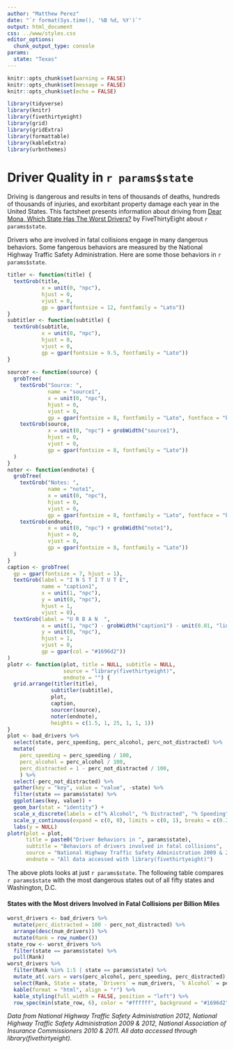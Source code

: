 ---
author: "Matthew Perez"
date: "`r format(Sys.time(), '%B %d, %Y')`"
output: html_document
css: ../www/styles.css
editor_options: 
  chunk_output_type: console
params:
  state: "Texas"
---

<link rel="stylesheet" href="//fonts.googleapis.com/css?family=Lato" />

```{r rmarkdown-setup, echo=FALSE}
knitr::opts_chunk$set(warning = FALSE)
knitr::opts_chunk$set(message = FALSE)
knitr::opts_chunk$set(echo = FALSE)
```

```{r r-setup, echo=FALSE}
library(tidyverse)
library(knitr)
library(fivethirtyeight)
library(grid)
library(gridExtra)
library(formattable)
library(kableExtra)
library(urbnthemes)
```

# Driver Quality in `r params$state`

Driving is dangerous and results in tens of thousands of deaths, hundreds of thousands of injuries, and exorbitant property damage each year in the United States. This factsheet presents information about driving from [Dear Mona, Which State Has The Worst Drivers?](https://fivethirtyeight.com/features/which-state-has-the-worst-drivers/) by FiveThirtyEight about `r params$state`.

Drivers who are involved in fatal collisions engage in many dangerous behaviors. Some fangerous behaviors are measured by the National Highway Traffic Safety Administration. Here are some those behaviors in `r params$state`.

```{r chart}
titler <- function(title) {
  textGrob(title, 
           x = unit(0, "npc"), 
           hjust = 0, 
           vjust = 0,
           gp = gpar(fontsize = 12, fontfamily = "Lato"))
}
subtitler <- function(subtitle) {
  textGrob(subtitle, 
           x = unit(0, "npc"), 
           hjust = 0, 
           vjust = 0,
           gp = gpar(fontsize = 9.5, fontfamily = "Lato"))
}
  
sourcer <- function(source) {
  grobTree(
    textGrob("Source: ", 
             name = "source1",
             x = unit(0, "npc"), 
             hjust = 0, 
             vjust = 0,
             gp = gpar(fontsize = 8, fontfamily = "Lato", fontface = "bold")),
    textGrob(source, 
             x = unit(0, "npc") + grobWidth("source1"), 
             hjust = 0, 
             vjust = 0,
             gp = gpar(fontsize = 8, fontfamily = "Lato"))
  )
}
noter <- function(endnote) {
  grobTree(
    textGrob("Notes: ", 
             name = "note1",
             x = unit(0, "npc"), 
             hjust = 0, 
             vjust = 0,
             gp = gpar(fontsize = 8, fontfamily = "Lato", fontface = "bold")),
    textGrob(endnote, 
             x = unit(0, "npc") + grobWidth("note1"), 
             hjust = 0, 
             vjust = 0,
             gp = gpar(fontsize = 8, fontfamily = "Lato"))
  )
}
caption <- grobTree(
  gp = gpar(fontsize = 7, hjust = 1), 
  textGrob(label = "I N S T I T U T E", 
           name = "caption1",
           x = unit(1, "npc"),  
           y = unit(0, "npc"),
           hjust = 1, 
           vjust = 0),
  textGrob(label = "U R B A N  ", 
           x = unit(1, "npc") - grobWidth("caption1") - unit(0.01, "lines"),         
           y = unit(0, "npc"), 
           hjust = 1, 
           vjust = 0, 
           gp = gpar(col = "#1696d2"))
)
plotr <- function(plot, title = NULL, subtitle = NULL, 
                  source = "library(fivethirtyeight)",
                  endnote = "") {
  grid.arrange(titler(title), 
              subtitler(subtitle), 
              plot, 
              caption, 
              sourcer(source), 
              noter(endnote),
              heights = c(1.5, 1, 25, 1, 1, 1)) 
}
plot <- bad_drivers %>%
  select(state, perc_speeding, perc_alcohol, perc_not_distracted) %>%
  mutate(
    perc_speeding = perc_speeding / 100, 
    perc_alcohol = perc_alcohol / 100,
    perc_distracted = 1 - perc_not_distracted / 100,
    ) %>%
  select(-perc_not_distracted) %>%
  gather(key = "key", value = "value", -state) %>%
  filter(state == params$state) %>%
  ggplot(aes(key, value)) +
  geom_bar(stat = "identity") +
  scale_x_discrete(labels = c("% Alcohol", "% Distracted", "% Speeding")) +
  scale_y_continuous(expand = c(0, 0), limits = c(0, 1), breaks = c(0.2, 0.4, 0.6, 0.8, 1), labels = scales::percent) +
  labs(y = NULL)
plotr(plot = plot,
      title = paste0("Driver Behaviors in ", params$state),
      subtitle = "Behaviors of drivers involved in fatal collisions",
      source = "National Highway Traffic Safety Administration 2009 & 2012",
      endnote = "All data accessed with library(fivethirtyeight)")
```

The above plots looks at just `r params$state`. The following table compares `r params$state` with the most dangerous states out of all fifty states and Washington, D.C. 

#### States with the Most drivers Involved in Fatal Collisions per Billion Miles

```{r}
worst_drivers <- bad_drivers %>%
  mutate(perc_distracted = 100 - perc_not_distracted) %>%
  arrange(desc(num_drivers)) %>%
  mutate(Rank = row_number())
state_row <- worst_drivers %>%
  filter(state == params$state) %>%
  pull(Rank)
worst_drivers %>%  
  filter(Rank %in% 1:5 | state == params$state) %>%
  mutate_at(.vars = vars(perc_alcohol, perc_speeding, perc_distracted), .funs = ~scales::percent(. / 100)) %>%  
  select(Rank, State = state, `Drivers` = num_drivers, `% Alcohol` = perc_alcohol, `% Speeding` = perc_speeding, `% Distracted` = perc_distracted) %>%
  kable(format = "html", align = "r") %>%
  kable_styling(full_width = FALSE, position = "left") %>%
  row_spec(min(state_row, 6), color = "#ffffff", background = "#1696d2", bold = TRUE)
```

*Data from National Highway Traffic Safety Administration 2012, National Highway Traffic Safety Administration 2009 & 2012, National Association of Insurance Commissioners 2010 & 2011. All data accessed through library(fivethirtyeight).*




